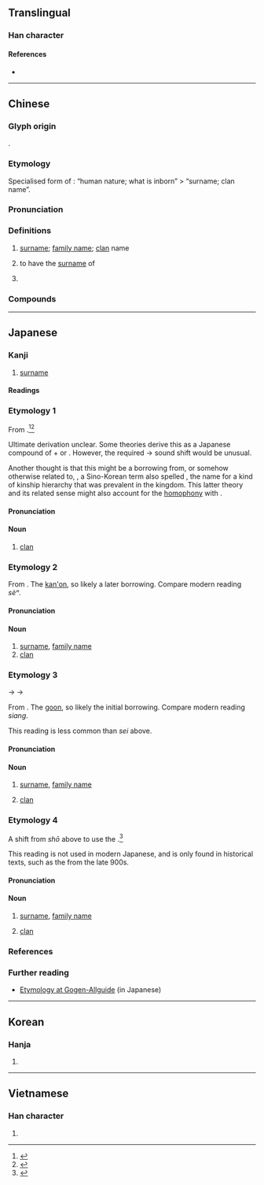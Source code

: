 {{character info/new}}
==Translingual==
{{stroke order|strokes=8}}
{{stroke order|strokes=8|type=jbw}}

===Han character===
{{Han char|rn=38|rad=女|as=05|sn=8|four=45410|canj=VHQM|ids=⿰女生}}

====References====
* {{Han ref|kx=0259.050|dkj=06178|dj=0524.090|hdz=21037.120|uh=59D3|ud=22995|bh=A96D|bd=43373}}

----

==Chinese==
{{zh-forms}}

===Glyph origin===
{{Han etym}}
{{Han compound|女|生|ls=psc|c1=s|c2=p}}.

===Etymology===
Specialised form of {{zh-l|性}}: “human nature; what is inborn” > “surname; clan name”.

===Pronunciation===
{{zh-pron
|m=xìng
|ma=y
|dg=щин3
|c=sing3,seng3
|h=pfs=siang
|mn=qz,tw,xm,zz:sèng/qz,tp,xm:sìⁿ/kh,zz:sèⁿ
|mn_note=sèng - literary; sèⁿ, sìⁿ - vernacular
|mn-t=sên2
|w=2xin
|md=sáng
|mc=y
|oc=y
|cat=n,v,pn
}}

===Definitions===
{{zh-hanzi}}

# [[surname]]; [[family name]]; [[clan]] name
#: {{zh-ant|名}}
#: {{zh-x|你 的 姓 怎麼 拼寫？|How do you spell your '''last name'''?}}
# to have the [[surname]] of
#: {{zh-x|您 貴姓？|What is your surname? [formal]}}
#: {{zh-x|我 姓 ^陳。|My surname is Chen.}}
# {{surname|lang=zh}}

===Compounds===
{{zh-der|一姓|二姓|他姓|內姓|兩姓之好|冒姓|出姓|千家姓|右姓|同姓|四姓|國姓|國姓爺|國姓鄉|外姓|大姓|姓名|姓名條例|姓名權|姓族|姓氏|姓系|子姓|宗姓|客姓|尊姓大名|平等百姓|平章百姓|平頭百姓|庶姓|復姓|指名道姓|揚名顯姓|改名換姓|改名易姓|改姓更名|族姓|易姓|更名改姓|更姓|有名有姓|本姓|漢姓|異姓|百姓|百姓之心|百家姓|萬姓|萬姓統譜|種姓|緣姓|老百姓|複姓|覆姓|變名易姓|貴姓|賜姓|隱姓埋名|頂名冒姓|顯姓揚名|風姓|高姓}}

{{zh-cat|Beginning}}

----

==Japanese==

===Kanji===
{{ja-kanji|grade=c|rs=女05}}

# [[surname]]

====Readings====
{{ja-readings
|goon=しょう
|kanon=せい
|kun=かばね-
}}

===Etymology 1===
{{ja-kanjitab|yomi=k|かばね}}

From {{inh|ja|ojp|sort=かばね|-}}.<ref name="KDJ">{{R:Kokugo Dai Jiten}}</ref><ref name="DJR">{{R:Daijirin}}</ref>

Ultimate derivation unclear.  Some theories derive this as a Japanese compound of {{m|ja|株||tr=kabu|stock, root}} + {{m|ja|根||tr=ne|root, origin}} or {{m|ja|名||tr=na|name}}.  However, the required {{IPAchar|/u/}} → {{IPAchar|/a/}} sound shift would be unusual.

Another thought is that this might be a borrowing from, or somehow otherwise related to, {{cog|ko|골품}}, a Sino-Korean term also spelled {{m|ko|骨品|lit=bones + goods}}, the name for a kind of kinship hierarchy that was prevalent in the {{w|Silla}} kingdom.  This latter theory and its related {{m|en|bone}} sense might also account for the [[homophony]] with {{m|ja|屍||tr=kabane|corpse, dead body}}.

====Pronunciation====
{{ja-pron|yomi=k|かばね|acc=0|acc_ref=DJR}}

====Noun====
{{ja-noun|かばね}}

# [[clan]]
#: {{synonyms|ja|氏|tr=uji}}

===Etymology 2===
{{ja-kanjitab|yomi=o|せい}}

From {{bor|ja|ltc|sort=せい|-}} {{ltc-l|姓}}.  The [[漢音#Japanese|kan'on]], so likely a later borrowing.  Compare modern {{cog|nan|-}} reading ''sèⁿ''.

====Pronunciation====
{{ja-pron|yomi=kanon|せい|acc=1|acc_ref=DJR}}

====Noun====
{{ja-noun|せい}}

# [[surname]], [[family name]]
# [[clan]]

===Etymology 3===
{{ja-kanjitab|yomi=o|しょう}}

{{IPAchar|/siau/}} → {{IPAchar|/ɕjɔː/}} → {{IPAchar|/ɕoː/}}

From {{bor|ja|ltc|sort=しょう|-}} {{ltc-l|姓}}.  The [[呉音#Japanese|goon]], so likely the initial borrowing.  Compare modern {{cog|hak|-}} reading ''siang''.

This reading is less common than ''sei'' above.

====Pronunciation====
{{ja-pron|yomi=goon|しょう|acc=1|acc_ref=DJR}}

====Noun====
{{ja-noun|しょう|hhira=しやう}}

# {{lb|ja|sort=しょう|uncommon}} [[surname]], [[family name]]
# {{lb|ja|sort=しょう|uncommon}} [[clan]]

===Etymology 4===
{{ja-kanjitab|yomi=irr|しょう|k1=そう}}

A shift from ''shō'' above to use the {{m|ja|直音||tr=chokuon|"[[straight]]" [[pronunciation]]|pos=dropping out any {{IPAchar|/j/}} or {{IPAchar|/w/}} glides}}.<ref name="KDJ">{{R:Kokugo Dai Jiten}}</ref>

This reading is not used in modern Japanese, and is only found in historical texts, such as the ''{{w|Utsubo Monogatari}}'' from the late 900s.

====Pronunciation====
{{ja-pron|yomi=irr|そう}}

====Noun====
{{ja-noun|そう}}

# {{lb|ja|sort=そう|historical|obsolete}} [[surname]], [[family name]]
# {{lb|ja|sort=そう|historical|obsolete}} [[clan]]

===References===
<references />

===Further reading===
* [http://gogen-allguide.com/ka/kabane.html Etymology at Gogen-Allguide] (in Japanese)

----

==Korean==

===Hanja===
{{ko-hanja|hangeul=성}}

# {{defn|lang=ko|sort=女05}}

----

==Vietnamese==

===Han character===
{{vi-hantu|[[tính]]|rs=女05}}

# {{defn|lang=vi|sort=女05}}